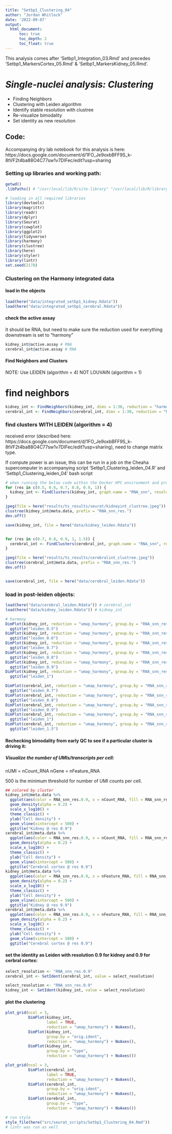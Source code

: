```yaml
---
title: "Setbp1_Clustering_04"
author: "Jordan Whitlock"
date: '2022-09-07'
output:     
  html_document:
      toc: true
      toc_depth: 2
      toc_float: true
---
```


This analysis comes after 'Setbp1_Integration_03.Rmd' and precedes 'Setbp1_MarkersCortex_05.Rmd' & 'Setbp1_MarkersKidney_05.Rmd'.

# *Single-nuclei analysis: Clustering*
* Finding Neighbors
* Clustering with Leiden algorithm
* Identify stable resolution with clustree
* Re-visualize bimodality
* Set identity as new resolution

## Code: 

Accompanying dry lab notebook for this analysis is here: https://docs.google.com/document/d/1FO_Je9oxbBFF9S_k-8tVF2t4ba88O4C77sw1v7DIFec/edit?usp=sharing

### Setting up libraries and working path:

```r
getwd()
.libPaths() # "/usr/local/lib/R/site-library" "/usr/local/lib/R/library" "/home/jbarham3/R/x86_64-pc-linux-gnu-library/4.1"
```

```r
# loading in all required libraries
library(devtools)
library(magrittr)
library(readr)
library(dplyr)
library(Seurat)
library(cowplot)
library(ggplot2)
library(tidyverse)
library(harmony)
library(clustree)
library(here)
library(styler)
library(lintr)
set.seed(2178)
```

### Clustering on the Harmony integrated data

#### load in the objects
```r
load(here("data/integrated_setbp1_kidney.Rdata"))
load(here("data/integrated_setbp1_cerebral.Rdata"))
```


#### check the active assay
It should be RNA, but need to make sure the reduction used for everything downstream is set to "harmony"
```r
kidney_int@active.assay # RNA
cerebral_int@active.assay # RNA
```

#### Find Neighbors and Clusters

NOTE: Use LEIDEN (algorithm = 4) NOT LOUVAIN (algorithm = 1)

# find neighbors
```r
kidney_int <- FindNeighbors(kidney_int, dims = 1:30, reduction = "harmony")
cerebral_int <- FindNeighbors(cerebral_int, dims = 1:30, reduction = "harmony")
```

### find clusters WITH LEIDEN (algorithm = 4)
received error (described here: https://docs.google.com/document/d/1FO_Je9oxbBFF9S_k-8tVF2t4ba88O4C77sw1v7DIFec/edit?usp=sharing), need to change matrix type.

If compute power is an issue, this can be run in a job on the Cheaha supercomputer in accompanying script 'Setbp1_Clustering_leiden_04.R' and 'Setbp1_Clustering_leiden_04' bash script
```r
# when running the below code within the Docker HPC environment and prompted about a miniconda install respond No
for (res in c(0.5, 0.6, 0.7, 0.8, 0.9, 1)) {
  kidney_int <- FindClusters(kidney_int, graph.name = "RNA_snn", resolution = res, algorithm = 4, method = "igraph")
}

jpeg(file = here("results/ts_results/seurat/kidneyint_clustree.jpeg"))
clustree(kidney_int@meta.data, prefix = "RNA_snn_res.")
dev.off()

save(kidney_int, file = here("data/kidney_leiden.Rdata"))


for (res in c(0.7, 0.8, 0.9, 1, 1.5)) {
  cerebral_int <- FindClusters(cerebral_int, graph.name = "RNA_snn", resolution = res, algorithm = 4, method = "igraph")
}

jpeg(file = here("results/ts_results/cerebralint_clustree.jpeg"))
clustree(cerebral_int@meta.data, prefix = "RNA_snn_res.")
dev.off()


save(cerebral_int, file = here("data/cerebral_leiden.Rdata"))
```


### load in post-leiden objects:
```r
load(here("data/cerebral_leiden.Rdata")) # cerebral_int
load(here("data/kidney_leiden.Rdata")) # kidney_int
```

```r
# harmony
DimPlot(kidney_int, reduction = "umap_harmony", group.by = "RNA_snn_res.0.5") +
  ggtitle("leiden_0.5")
DimPlot(kidney_int, reduction = "umap_harmony", group.by = "RNA_snn_res.0.6") +
  ggtitle("leiden_0.6")
DimPlot(kidney_int, reduction = "umap_harmony", group.by = "RNA_snn_res.0.7") +
  ggtitle("leiden_0.7")
DimPlot(kidney_int, reduction = "umap_harmony", group.by = "RNA_snn_res.0.8") +
  ggtitle("leiden_0.8")
DimPlot(kidney_int, reduction = "umap_harmony", group.by = "RNA_snn_res.0.9") +
  ggtitle("leiden_0.9")
DimPlot(kidney_int, reduction = "umap_harmony", group.by = "RNA_snn_res.1") +
  ggtitle("leiden_1")

DimPlot(cerebral_int, reduction = "umap_harmony", group.by = "RNA_snn_res.0.7") +
  ggtitle("leiden_0.7")
DimPlot(cerebral_int, reduction = "umap_harmony", group.by = "RNA_snn_res.0.8") +
  ggtitle("leiden_0.8")
DimPlot(cerebral_int, reduction = "umap_harmony", group.by = "RNA_snn_res.0.9") +
  ggtitle("leiden_0.9")
DimPlot(cerebral_int, reduction = "umap_harmony", group.by = "RNA_snn_res.1") +
  ggtitle("leiden_1")
DimPlot(cerebral_int, reduction = "umap_harmony", group.by = "RNA_snn_res.1.5") +
  ggtitle("leiden_1.5")
```

#### Rechecking bimodality from early QC to see if a particular cluster is driving it:
##### Visualize the number of UMIs/transcripts per cell:
nUMI = nCount_RNA
nGene = nFeature_RNA

500 is the minimum threshold for number of UMI counts per cell.
```r
## colored by cluster
kidney_int@meta.data %>%
  ggplot(aes(color = RNA_snn_res.0.9, x = nCount_RNA, fill = RNA_snn_res.0.9)) +
  geom_density(alpha = 0.2) +
  scale_x_log10() +
  theme_classic() +
  ylab("Cell density") +
  geom_vline(xintercept = 500) +
  ggtitle("Kidney @ res 0.9")
cerebral_int@meta.data %>%
  ggplot(aes(color = RNA_snn_res.0.9, x = nCount_RNA, fill = RNA_snn_res.0.9)) +
  geom_density(alpha = 0.2) +
  scale_x_log10() +
  theme_classic() +
  ylab("Cell density") +
  geom_vline(xintercept = 500) +
  ggtitle("Cerebral cortex @ res 0.9")
kidney_int@meta.data %>%
  ggplot(aes(color = RNA_snn_res.0.9, x = nFeature_RNA, fill = RNA_snn_res.0.9)) +
  geom_density(alpha = 0.2) +
  scale_x_log10() +
  theme_classic() +
  ylab("Cell density") +
  geom_vline(xintercept = 500) +
  ggtitle("Kidney @ res 0.9")
cerebral_int@meta.data %>%
  ggplot(aes(color = RNA_snn_res.0.9, x = nFeature_RNA, fill = RNA_snn_res.0.9)) +
  geom_density(alpha = 0.2) +
  scale_x_log10() +
  theme_classic() +
  ylab("Cell density") +
  geom_vline(xintercept = 500) +
  ggtitle("Cerebral cortex @ res 0.9")
```

#### set the identity as Leiden with resolution 0.9 for kidney and 0.9 for cerbral cortex:
```r
select_resolution <- "RNA_snn_res.0.9"
cerebral_int <- SetIdent(cerebral_int, value = select_resolution)

select_resolution <- "RNA_snn_res.0.9"
kidney_int <- SetIdent(kidney_int, value = select_resolution)
```

#### plot the clustering
```r
plot_grid(ncol = 3, 
          DimPlot(kidney_int,
                  label = TRUE,
                  reduction = "umap_harmony") + NoAxes(), 
          DimPlot(kidney_int, 
                  group.by = "orig.ident", 
                  reduction = "umap_harmony") + NoAxes(), 
          DimPlot(kidney_int, 
                  group.by = "type", 
                  reduction = "umap_harmony") + NoAxes())

plot_grid(ncol = 3, 
          DimPlot(cerebral_int, 
                  label = TRUE, 
                  reduction = "umap_harmony") + NoAxes(), 
          DimPlot(cerebral_int, 
                  group.by = "orig.ident", 
                  reduction = "umap_harmony") + NoAxes(), 
          DimPlot(cerebral_int, 
                  group.by = "type", 
                  reduction = "umap_harmony") + NoAxes())
```

```r
# run style
style_file(here("src/seurat_scripts/Setbp1_Clustering_04.Rmd"))
# lintr was run as well
```
